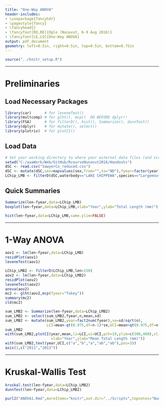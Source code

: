 ```yaml
---
title: "One-Way ANOVA"
header-includes:
- \usepackage{fancyhdr}
- \pagestyle{fancy}
- \fancyhead{}
- \fancyfoot[RO,RE]{Ogle (Nunavut, 6-9 Aug 2016)}
- \fancyfoot[LE,LO]{One-Way ANOVA}
output: pdf_document
geometry: left=0.5in, right=0.5in, top=0.5in, bottom=0.75in
---
```


```r
source("../knitr_setup.R")
```

----

# Preliminaries
## Load Necessary Packages
```r
library(car)      # for leveneTest()
library(multcomp) # for glht(), mcp()  DO BEFORE dplyr!!
library(FSA)      # for filterD(), hist(), Summarize(), dunnTest()
library(dplyr)    # for mutate(), select()
library(plotrix)  # for plotCI()
```

## Load Data
```r
# Set your working directory to where your external data files (and scripts) are located.
setwd("C:/aaaWork/Web/GitHub/RcourseNunavut2016/Handouts")
dSC <- read.csv("SawyerCo_reduced.csv")
dSC <- mutate(dSC,sex=mapvalues(sex,from="",to="ND"),fyear=factor(year))
LChip_LMB <- filterD(dSC,waterbody=="LAKE CHIPPEWA",species=="Largemouth Bass")
```

## Quick Summaries
```r
Summarize(len~fyear,data=LChip_LMB)
boxplot(len~fyear,data=LChip_LMB,xlab="Year",ylab="Total Length (mm)")
```
```r
hist(len~fyear,data=LChip_LMB,same.ylim=FALSE)
```

----

# 1-Way ANOVA
```r
aov1 <- lm(len~fyear,data=LChip_LMB)
residPlot(aov1)
leveneTest(aov1)
```

```r
LChip_LMB2 <- filterD(LChip_LMB,len>150)
aov2 <- lm(len~fyear,data=LChip_LMB2)
residPlot(aov2)
leveneTest(aov2)
anova(aov2)
mc2 <- glht(aov2,mcp(fyear="Tukey"))
summary(mc2)
cld(mc2)
```

```r
sum_LMB2 <- Summarize(len~fyear,data=LChip_LMB2)
sum_LMB2 <- select(sum_LMB2,fyear,n,mean,sd)
sum_LMB2 <- mutate(sum_LMB2,year=fact2num(fyear),se=sd/sqrt(n),
                   LCI=mean-qt(0.975,df=n-1)*se,UCI=mean+qt(0.975,df=n-1)*se)
sum_LMB2
with(sum_LMB2,plotCI(year,mean,li=LCI,ui=UCI,pch=19,ylim=c(300,400),xlim=c(2009.8,2014.2),
                     xlab="Year",ylab="Mean Total Length (mm)"))
with(sum_LMB2,text(year,UCI,c("a","b","a","ab","ab"),pos=3))
axis(1,c("2011","2013"))
```

----

\newpage
# Kruskal-Wallis Test
```r
kruskal.test(len~fyear,data=LChip_LMB2)
dunnTest(len~fyear,data=LChip_LMB2)
```


```r
purl2("ANOVA1.Rmd",moreItems="knitr",out.dir="../Scripts",topnotes="Nunavut 6-9-Aug-16")
```
